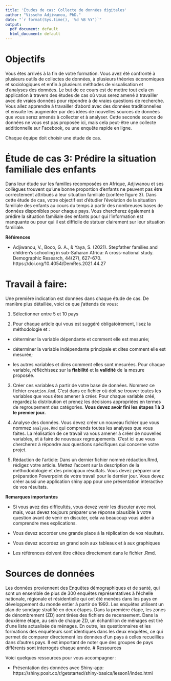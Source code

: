 ```yaml
---
title: 'Études de cas: Collecte de données digitales'
author: "Visseho Adjiwanou, PhD."
date: "`r format(Sys.time(), '%d %B %Y')`"
output:
  pdf_document: default
  html_document: default
---
```


# Objectifs

Vous êtes arrivés à la fin de votre formation. Vous avez été confronté à plusieurs outils de collectes de données, à plusieurs théories économiques et sociologiques et enfin à plusieurs méthodes de visualisation et d'analyses des données. Le but de ce cours est de mettre tout cela en application à travers des études de cas où vous serez amené à travailler avec de vraies données pour répondre à de vraies questions de recherche. Vous allez apprendre à travailler d'abord avec des données traditionnelles et ensuite les augmenter par des idées de nouvelles sources de données que vous serez amenés à collecter et à analyser. Cette seconde source de données ne vous est pas proposée ici, mais cela peut-être une collecte additionnelle sur Facebook, ou une enquête rapide en ligne.

Chaque équipe doit choisir une étude de cas.


# Étude de cas 3: Prédire la situation familiale des enfants

Dans leur étude sur les familles recomposées en Afrique, Adjiwanou et ses collègues trouvent qu'une bonne proportion d'enfants ne peuvent pas être correctement attribués à leur situation familiale (confère figure 3). Dans cette étude de cas, votre objectif est d'étudier l'évolution de la situation familiale des enfants au cours du temps à partir des nombreuses bases de données disponibles pour chaque pays. Vous chercherez également à prédire la situation familiale des enfants pour qui l'information est manquante ou pour qui il est difficile de statuer clairement sur leur situation familiale.

**Références**

- Adjiwanou, V., Boco, G. A., & Yaya, S. (2021). Stepfather families and children’s schooling in sub-Saharan Africa: A cross-national study. Demographic Research, 44(27), 627–670. https://doi.org/10.4054/DemRes.2021.44.27

# Travail à faire:

Une première indication est données dans chaque étude de cas. De manière plus détaillée, voici ce que j'attends de vous:

1. Sélectionner entre 5 et 10 pays

2. Pour chaque article qui vous est suggéré obligatoirement, lisez la méthodologie et :

- déterminer la variable dépendante et comment elle est mesurée;

- déterminer la variable indépendante principale et dites comment elle est mesurée;

- les autres variables et dires comment elles sont mesurées.
Pour chaque variable, réfléchissez sur la **fiabilité** et la **validité** de la mesure proposée.

3. Créer ces variables à partir de votre base de données. Nommez ce fichier `creation.Rmd`. C'est dans ce fichier où doit se trouver toutes les variables que vous êtes amener à créer. Pour chaque variable créé, regardez la distribution et prenez les décisions appropriées en termes de regroupement des catégories. **Vous devez avoir fini les étapes 1 à 3 le premier jour.**

4. Analyse des données. Vous devez créer un nouveau fichier que vous nommez `analyse.Rmd` qui comprends toutes les analyses que vous faites. La réalisation de ce travail va vous amener à créer de nouvelles variables, et à faire de nouveaux regroupements. C'est ici que vous chercherez à répondre aux questions spécifiques qui concerne votre projet.

5. Rédaction de l'article: Dans un dernier fichier nommé rédaction.Rmd, rédigez votre article. Mettez l'accent sur la description de la méthododologie et des principaux résultats. Vous devez préparer une préparation Powerpoint de votre travail pour le dernier jour. Vous devez créer aussi une application shiny app pour une présentation interactive de vos résultats.

**Remarques importantes**

- Si vous avez des difficultés, vous devez venir les discuter avec moi. mais, vous devez toujours préparer une réponse plausible à votre question avant de venir en discuter, cela va beaucoup vous aider à comprendre mes explications. 

- Vous devez accorder une grande place à la réplication de vos résultats.

- Vous devez accordez un grand soin aux tableaux et à aux graphiques

- Les références doivent être citées directement dans le fichier .Rmd.

# Sources de données

Les données proviennent des Enquêtes démographiques et de santé, qui sont un ensemble de plus de 300 enquêtes représentatives à l’échelle nationale, régionale et résidentielle qui ont été menées dans les pays en développement du monde entier à partir de 1992. Les enquêtes utilisent un plan de sondage stratifié en deux étapes. Dans la première étape, les zones de dénombrement (ZD) sont tirées des fichiers de recensement. Dans la deuxième étape, au sein de chaque ZD, un échantillon de ménages est tiré d’une liste actualisée de ménages. En outre, les questionnaires et les formations des enquêteurs sont identiques dans les deux enquêtes, ce qui permet de comparer directement les données d'un pays à celles recueillies dans d'autres pays. Il est important de noter que des groupes de pays différents sont interrogés chaque année.
# Ressources

Voici quelques ressources pour vous accompagner :

- Présentation des données avec Shiny-app: https://shiny.posit.co/r/getstarted/shiny-basics/lesson1/index.html



